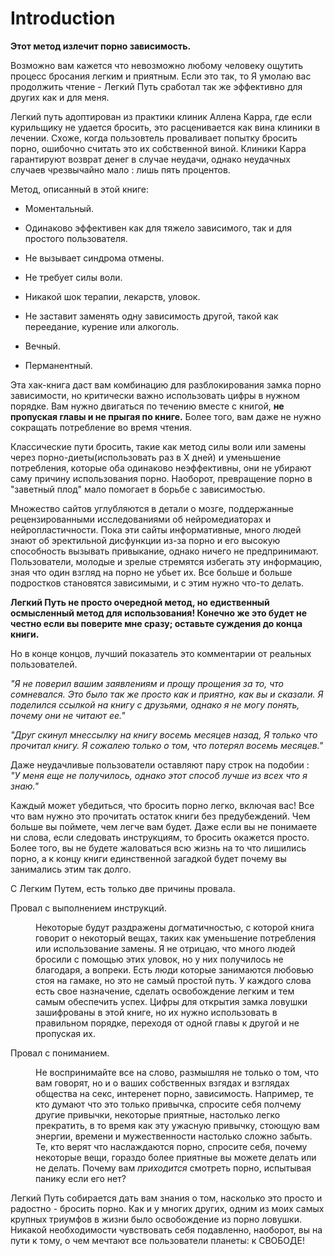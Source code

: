 # Introduction

**Этот метод излечит порно зависимость.**

Возможно вам кажется что невозможно любому человеку ощутить процесс бросания легким и приятным. Если это так, то Я умолаю вас продолжить чтение - Легкий Путь сработал так же эффективно для других как и для меня.

Легкий путь адоптирован из практики клиник Аллена Карра, где если курильщику не удается бросить, это расценивается как вина клиники в лечении. Схоже, когда пользовтель проваливает попытку бросить порно, ошибочно считать это их собственной виной. Клиники Карра гарантируют возврат денег в случае неудачи, однако неудачных случаев чрезвычайно мало : лишь пять процентов.

Метод, описанный в этой книге:

-   Моментальный.

-   Одинаково эффективен как для тяжело зависимого, так и для простого пользователя.

-   Не вызывает синдрома отмены.

-   Не требует силы воли.

-   Никакой шок терапии, лекарств, уловок.

-   Не заставит заменять одну зависимость другой, такой как переедание, курение или алкоголь.

-   Вечный.

-   Перманентный.

Эта хак-книга даст вам комбинацию для разблокирования замка порно зависимости, но критически важно использовать цифры в нужном порядке. Вам нужно двигаться по течению вместе с книгой, **не пропуская главы и не прыгая по книге.** Более того, вам даже не нужно сокращать потребление во время чтения.

Классические пути бросить, такие как метод силы воли или замены через порно-диеты(использовать раз в X дней) и уменьшение потребления, которые оба одинаково неэффективны, они не убирают саму причину использования порно. Наоборот, превращение порно в \"заветный плод\" мало помогает в борьбе с зависимостью.

Множество сайтов углубляются в детали о мозге, поддержанные рецензированными исследованиями об нейромедиаторах и нейропластичности. Пока эти сайты информативные, много людей знают об эректильной дисфункции из-за порно и его высокую способность вызывать привыкание, однако ничего не предпринимают. Пользователи, молодые и зрелые стремятся избегать эту информацию, зная что один взгляд на порно не убьет их. Все больше и больше подростков становятся зависимыми, и с этим нужно что-то делать.

**Легкий Путь не просто очередной метод, но едиственный осмысленный метод для использования! Конечно же это будет не честно если вы поверите мне сразу; оставьте суждения до конца книги.**

Но в конце концов, лучший показатель это комментарии от реальных пользователей.

*\"Я не поверил вашим заявлениям и прощу прощения за то, что сомневался. Это было так же просто как и приятно, как вы и сказали. Я поделился ссылкой на книгу с друзьями, однако я не могу понять, почему они не читают ее.\"*

*\"Друг скинул мнессылку на книгу восемь месяцев назад, Я только что прочитал книгу. Я сожалею только о том, что потерял восемь месяцев.\"*

Даже неудачливые пользователи оставляют пару строк на подобии :\
*\"У меня еще не получилось, однако этот способ лучше из всех что я знаю.\"*

Каждый может убедиться, что бросить порно легко, включая вас! Все что вам нужно это прочитать остаток книги без предубеждений. Чем больше вы поймете, чем легче вам будет. Даже если вы не понимаете ни слова, если следовать инструкциям, то бросить окажется просто. Более того, вы не будете жаловаться всю жизнь на то что лишились порно, а к концу книги единственной загадкой будет почему вы занимались этим так долго.

С Легким Путем, есть только две причины провала.

Провал с выполнением инструкций.

:   Некоторые будут раздражены догматичностью, с которой книга говорит о некоторый вещах, таких как уменьшение потребления или использование замены. Я не отрицаю, что много людей бросили с помощью этих уловок, но у них получилось не благодаря, а вопреки. Есть люди которые занимаются любовью стоя на гамаке, но это не самый простой путь. У каждого слова есть свое назначение, сделать освобождение легким и тем самым обеспечить успех. Цифры для открытия замка ловушки зашифрованы в этой книге, но их нужно использовать в правильном порядке, переходя от одной главы к другой и не пропуская их.

Провал с пониманием.

:   Не воспринимайте все на слово, размышляя не только о том, что вам говорят, но и о ваших собственных взгядах и взглядах общества на секс, интеренет порно, зависимость. Например, те кто думают что это только привычка, спросите себя полчему другие привычки, некоторые приятные, настолько легко прекратить, в то время как эту ужасную привычку, стоющую вам энергии, времени и мужественности настолько сложно забыть. Те, кто верят что наслаждаются порно, спросите себя, почему некоторые вещи, гораздо более приятные вы можете делать или не делать. Почему вам *приходится* смотреть порно, испытывая панику если его нет?

Легкий Путь собирается дать вам знания о том, насколько это просто и радостно - бросить порно. Как и у многих других, одним из моих самых крупных триумфов в жизни было освобождение из порно ловушки. Никакой необходимости чувствовать себя подавленно, наоборот, вы на пути к тому, о чем мечтают все пользователи планеты: к СВОБОДЕ!
